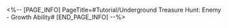 <%-- [PAGE_INFO]
PageTitle=#Tutorial/Underground Treasure Hunt: Enemy - Growth Ability#
[END_PAGE_INFO] --%>
{{Tutorial
|sort      = 801014
|title     = Underground Treasure Hunt: Enemy - Growth Ability
|subtitle  = 
|type      = 
|about     = 
|image1    = Tutorial Underground Treasure Hunt Enemy - Growth Ability 1.png{{subst:void|<!--$UPLOAD:<<SpriteOutput/TutorialPic/TutorialPage_801014.png>-<Tutorial Underground Treasure Hunt Enemy - Growth Ability 1.png>>}}
|text1     = Enemies with {{Color|h|nobold=1|Growth Abilities}} will start a countdown based on your actions. When the timer reaches zero, they will be strengthened, increasing their ATK.
|image2    = Tutorial Underground Treasure Hunt Enemy - Growth Ability 2.png{{subst:void|<!--$UPLOAD:<<SpriteOutput/TutorialPic/TutorialPage_801023.png>-<Tutorial Underground Treasure Hunt Enemy - Growth Ability 2.png>>}}
|text2     = Enemies with Growth abilities can {{Color|h|nobold=1|put the surrounding areas on lock down}}.
}}